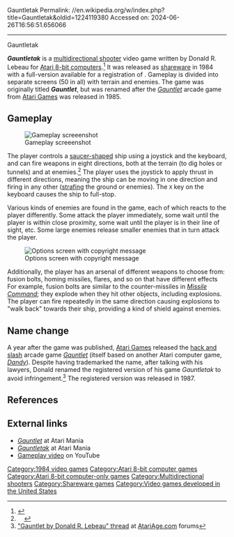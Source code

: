 Gauntletak
Permalink: //en.wikipedia.org/w/index.php?title=Gauntletak&oldid=1224119380
Accessed on: 2024-06-26T16:56:51.656066



------
Gauntletak
{{Short description|1984 video game}}
{{Infobox video game
|title = Gauntletak
|image = 
|developer = Donald R. Lebeau
|released = '''1984''' as ''Gauntlet''<br>'''1987''' as ''Gauntletak''
|genre = [[Multidirectional shooter]]
|modes = [[Single-player video game|Single-player]]
|platforms = [[Atari 8-bit computers|Atari 8-bit]]
}}

'''''Gauntletak''''' is a [[multidirectional shooter]] video game written by Donald R. Lebeau for [[Atari 8-bit computers]].<ref>{{cite web|title=Gauntlet (no, not that one) |url=http://billkendrick.livejournal.com/1984.html |archive-url=https://web.archive.org/web/20110725124900/http://billkendrick.livejournal.com/1984.html |url-status=dead |archive-date=2011-07-25 |publisher=Livejournal |first=Bill |last=Kendrick |date=2008-10-08 |accessdate=2010-09-25 }}
</ref> It was released as [[shareware]] in 1984 with a full-version available for a registration of {{US$|35}}.  Gameplay is divided into separate screens (50 in all) with terrain and enemies. The game was originally titled '''''Gauntlet''''', but was renamed after the ''[[Gauntlet (1985 video game)|Gauntlet]]'' arcade game from [[Atari Games]] was released in 1985.

==Gameplay==
[[Image:Gauntlet (1984, Donald R. Lebeau) Atari 800 in-game screenshot.png|thumb|left|Gameplay screeenshot]]

The player controls a [[Flying saucer|saucer-shaped]] ship using a joystick and the keyboard, and can fire weapons in eight directions, both at the terrain (to dig holes or tunnels) and at enemies.<ref name="ABBUC92">
   {{Cite journal
      | title    = Interview mit Donald R. Lebeau, dem Entwickler von Gauntletak
      | journal  = ABBUC Magazin
      | date     = January 2008
      | url      = http://www.atariage.com/forums/topic/100537-gauntlet-by-donald-r-lebeau-1984/page__st__75__p__1451736#entry1451736
      | first    = Gunnar
      | last     = Konrad
      | language = German
      | issue    = 92
      | pages    = 25}}
</ref> The player uses the joystick to apply thrust in different directions, meaning the ship can be moving in one direction and firing in any other ([[Strafing#Gaming|strafing]] the ground or enemies). The <code>X</code> key on the keyboard causes the ship to full-stop.

Various kinds of enemies are found in the game, each of which reacts to the player differently.  Some attack the player immediately, some wait until the player is within close proximity, some wait until the player is in their line of sight, etc.  Some large enemies release smaller enemies that in turn attack the player.

[[Image:Gauntlet (1984, Donald R. Lebeau) Atari 800 intro screen.png|thumb|Options screen with copyright message]]

Additionally, the player has an arsenal of different weapons to choose from: fusion bolts, homing missiles, flares, and so on that have different effects  For example, fusion bolts are similar to the counter-missiles in ''[[Missile Command]]''; they explode when they hit other objects, including explosions. The player can fire repeatedly in the same direction causing explosions to "walk back" towards their ship, providing a kind of shield against enemies.

==Name change==
A year after the game was published, [[Atari Games]] released the [[hack and slash]] arcade game ''[[Gauntlet (arcade game)|Gauntlet]]'' (itself based on another Atari computer game, ''[[Dandy (computer game)|Dandy]]''). Despite having trademarked the name, after talking with his lawyers, Donald renamed the registered version of his game ''Gauntletak'' to avoid infringement.<ref>[http://www.atariage.com/forums/index.php?showtopic=100537 "Gauntlet by Donald R. Lebeau" thread] at [http://www.atariage.com/ AtariAge.com] forums</ref> The registered version was released in 1987.

==References==
{{reflist}}

==External links==
*[http://www.atarimania.com/game-atari-400-800-xl-xe-gauntlet_2170.html ''Gauntlet''] at Atari Mania
*[http://www.atarimania.com/game-atari-400-800-xl-xe-gauntletak_20465.html ''Gauntletak''] at Atari Mania
*[https://www.youtube.com/watch?v=evnyqsRN7qI Gameplay video] on YouTube

{{DEFAULTSORT:Gauntletak}}
[[Category:1984 video games]]
[[Category:Atari 8-bit computer games]]
[[Category:Atari 8-bit computer-only games]]
[[Category:Multidirectional shooters]]
[[Category:Shareware games]]
[[Category:Video games developed in the United States]]